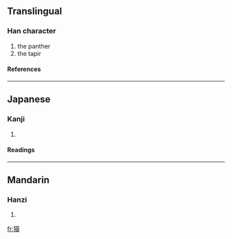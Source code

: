 ==Translingual==
===Han character===
{{Han char|rn=94|rad=犬|as=11|sn=14|four=|canj=大竹廿日大 (KHTAK)}}
# the panther
# the tapir
====References====
{{Han ref|kx=0717.300|dkj=20638|dj=1129.080|hdz=21362.040|uh=734F|ud=29519}}

----
==Japanese==
===Kanji===
{{ja-kanji|grade=|rs=犬11}}
# {{defn|Japanese}} 
====Readings====
{{ja-readings|on=[[ばく]] (baku), [[みゃく]] (myaku)|kun=[[ばく]] (baku)|nanori=}}

----
==Mandarin==
===Hanzi===
{{cmn-hanzi|pin=[[mú]] (mu2)|wg=mu<sup>2</sup>}}
# {{defn|Mandarin}}

[[fr:獏]]